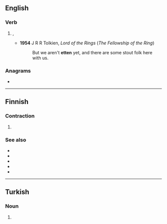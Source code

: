==English==

===Verb===
{{head|en|verb form}}

# {{lb|en|dialectal|or|colloquial}} {{alternative form of|en|eaten}}, {{inflection of|en|eat||past|part}}
#* '''1954''' J R R Tolkien, ''Lord of the Rings'' (''The Fellowship of the Ring'')
#*: But we aren't '''etten''' yet, and there are some stout folk here with us.

===Anagrams===
* {{anagrams|en|a=eentt|tenet}}

----

==Finnish==

===Contraction===
{{fi-contr}}

# {{contraction of|fi|[[että]] [[en]]}}

===See also===
* {{l|fi|ettei}}
* {{l|fi|etteivät}}
* {{l|fi|ettemme}}
* {{l|fi|ettet}}
* {{l|fi|ettette}}

----

==Turkish==

===Noun===
{{head|tr|noun form}}

# {{inflection of|tr|et||abl|s}}